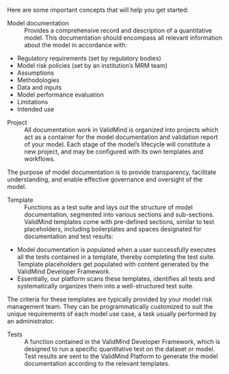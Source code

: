 Here are some important concepts that will help you get started:

Model documentation
: Provides a comprehensive record and description of a quantitative model. This documentation should encompass all relevant information about the model in accordance with:

- Regulatory requirements (set by regulatory bodies)
- Model risk policies (set by an institution’s MRM team)
- Assumptions
- Methodologies
- Data and inputs
- Model performance evaluation
- Limitations
- Intended use

Project
: All documentation work in ValidMind is organized into projects which act as a container for the model documentation and validation report of your model. Each stage of the model’s lifecycle will constitute a new project, and may be configured with its own templates and workflows. 

The purpose of model documentation is to provide transparency, facilitate understanding, and enable effective governance and oversight of the model.

Template
: Functions as a test suite and lays out the structure of model documentation, segmented into various sections and sub-sections. ValidMind templates come with pre-defined sections, similar to test placeholders, including boilerplates and spaces designated for documentation and test results: 

- Model documentation is populated when a user successfully executes all the tests contained in a template, thereby completing the test suite. 
Template placeholders get populated with content generated by the ValidMind Developer Framework. 
- Essentially, our platform scans these templates, identifies all tests and systematically organizes them into a well-structured test suite.

The criteria for these templates are typically provided by your model risk management team. They can be programmatically customized to suit the unique requirements of each model use case, a task usually performed by an administrator.

Tests
: A function contained in the ValidMind Developer Framework, which is designed to run a specific quantitative test on the dataset or model. Test results are sent to the ValidMind Platform to generate the model documentation according to the relevant templates. 
